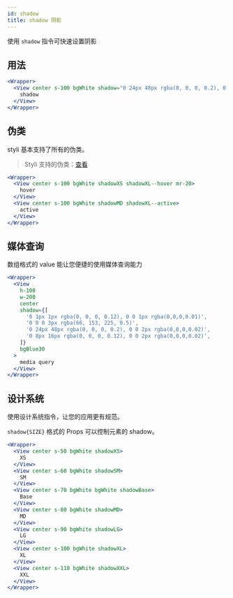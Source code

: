 ```yaml
---
id: shadow
title: shadow 阴影
---
```


使用 `shadow` 指令可快速设置阴影

## 用法

```jsx live
<Wrapper>
  <View center s-100 bgWhite shadow="0 24px 48px rgba(0, 0, 0, 0.2), 0 0 2px rgba(0,0,0,0.02)">
    shadow
  </View>
</Wrapper>
```

## 伪类

styli 基本支持了所有的伪类。

> Styli 支持的伪类：[查看](/docs/pseudo)

```jsx live
<Wrapper>
  <View center s-100 bgWhite shadowXS shadowXL--hover mr-20>
    hover
  </View>
  <View center s-100 bgWhite shadowMD shadowXL--active>
    active
  </View>
</Wrapper>
```

## 媒体查询

数组格式的 value 能让您便捷的使用媒体查询能力

```jsx live
<Wrapper>
  <View
    h-100
    w-200
    center
    shadow={[
      '0 1px 1px rgba(0, 0, 0, 0.12), 0 0 1px rgba(0,0,0,0.01)',
      '0 0 0 3px rgba(66, 153, 225, 0.5)',
      '0 24px 48px rgba(0, 0, 0, 0.2), 0 0 2px rgba(0,0,0,0.02)',
      '0 8px 16px rgba(0, 0, 0, 0.12), 0 0 2px rgba(0,0,0,0.02)',
    ]}
    bgBlue30
  >
    media query
  </View>
</Wrapper>
```

## 设计系统

使用设计系统指令，让您的应用更有规范。

`shadow{SIZE}` 格式的 Props 可以控制元素的 shadow。

```jsx live
<Wrapper>
  <View center s-50 bgWhite shadowXS>
    XS
  </View>
  <View center s-60 bgWhite shadowSM>
    SM
  </View>
  <View center s-70 bgWhite bgWhite shadowBase>
    Base
  </View>
  <View center s-80 bgWhite shadowMD>
    MD
  </View>
  <View center s-90 bgWhite shadowLG>
    LG
  </View>
  <View center s-100 bgWhite shadowXL>
    XL
  </View>
  <View center s-110 bgWhite shadowXXL>
    XXL
  </View>
</Wrapper>
```
